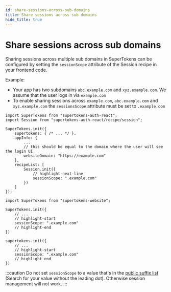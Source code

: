 ```yaml
---
id: share-sessions-across-sub-domains
title: Share sessions across sub domains
hide_title: true
---
```


<!-- COPY DOCS -->
<!-- ./session/common-customizations/sessions/share-session-across-sub-domains.mdx -->


# Share sessions across sub domains

Sharing sessions across multiple sub domains in SuperTokens can be configured by setting the `sessionScope` attribute of the Session recipe in your frontend code.

Example:
 - Your app has two subdomains `abc.example.com` and `xyz.example.com`. We assume that the user logs in via `example.com`
 - To enable sharing sessions across `example.com`, `abc.example.com` and `xyz.example.com` the `sessionsScope` attribute must be set to `.example.com`


<FrontendSDKTabs>
<TabItem value="reactjs">

```tsx
import SuperTokens from "supertokens-auth-react";
import Session from "supertokens-auth-react/recipe/session";

SuperTokens.init({
    supertokens: { /* ... */ },
    appInfo: {
        ...
        // this should be equal to the domain where the user will see the login UI
        websiteDomain: "https://example.com"
    },
    recipeList: [
        Session.init({
            // highlight-next-line
            sessionScope: ".example.com" 
        })
    ]
});
```

</TabItem>

<TabItem value="vanillajs">

<NpmOrScriptTabs>
<TabItem value="npm">

```tsx
import SuperTokens from "supertokens-website";

SuperTokens.init({
    // ...
    // highlight-start
    sessionScope: ".example.com"
    // highlight-end 
})
```

</TabItem>
<TabItem value="script">

```tsx
supertokens.init({
    // ...
    // highlight-start
    sessionScope: ".example.com"
    // highlight-end 
})
```

</TabItem>
</NpmOrScriptTabs>

</TabItem>
</FrontendSDKTabs>

:::caution
Do not set `sessionScope` to a value that's in the [public suffix list](https://publicsuffix.org/list/public_suffix_list.dat) (Search for your value without the leading dot). Otherwise session management will not work.
:::

